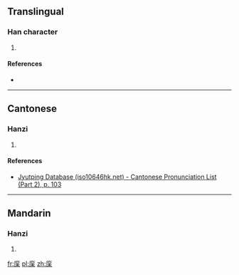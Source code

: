 ==Translingual==

===Han character===
{{Han char|rn=53|rad=广|as=08|sn=11|four=|canj=ICID|ids=⿸广枀}}

# {{defn|Han|sort=广08}}

====References====
* {{Han ref|kx=0348.050|dkj=09383|dj=0658.090|hdz=20889.100|uh=5EBA|ud=24250}}

----

==Cantonese==

===Hanzi===
{{yue-hanzi|jyut=[[cung4]]|y=chung4}}

# {{defn|lang=yue|sort=广08}}

====References====
* [http://www.iso10646hk.net/jp/document/download.jsp Jyutping Database (iso10646hk.net) - Cantonese Pronunciation List (Part 2), p. 103]

----

==Mandarin==

===Hanzi===
{{cmn-hanzi|pin=[[sōng]] ([[song1]])|wg=sung<sup>1</sup>}}

# {{defn|lang=cmn|sort=广08}}

[[fr:庺]]
[[pl:庺]]
[[zh:庺]]